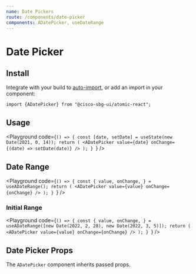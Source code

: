 ```yaml
---
name: Date Pickers
route: /components/date-picker
components: ADatePicker, useDateRange
---
```


# Date Picker

## Install

Integrate with your build to [auto-import](/#integrating), or add an import in your component:

```
import {ADatePicker} from "@cisco-sbg-ui/atomic-react";
```

## Usage

<Playground
  code={`() => {
  const [date, setDate] = useState(new Date(2021, 0, 14));
  return (
    <ADatePicker value={date} onChange={(date) => setDate(date)} />
  );
}
`}
/>

## Date Range

<Playground
  code={`() => {
  const { value, onChange, } = useADateRange();
  return (
    <ADatePicker value={value} onChange={onChange} />
  );
}
`}
/>

### Initial Range

<Playground
  code={`() => {
  const { value, onChange, } = useADateRange([new Date(2022, 2, 28), new Date(2022, 3, 5)]);
  return (
    <ADatePicker value={value} onChange={onChange} />
  );
}
`}
/>

## Date Picker Props

The `ADatePicker` component inherits passed props.

<Props of="ADatePicker" />
